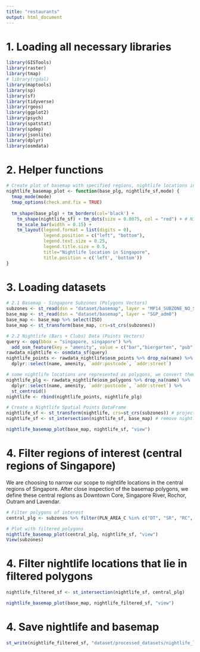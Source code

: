 ```yaml
---
title: "restaurants"
output: html_document
---
```


# 1. Loading all necessary libraries 
```r
library(GISTools)
library(raster)
library(tmap)
# library(rgdal) 
library(maptools) 
library(sp)
library(sf)
library(tidyverse)
library(rgeos)
library(ggplot2)
library(psych)
library(spatstat)
library(spdep)
library(jsonlite)
library(dplyr)
library(osmdata)
```

# 2. Helper functions
```r
# Create plot of basemap with specified regions, nightlife locations in sg and tmap mode
nightlife_basemap_plot <- function(base_plg, nightlife_sf,mode) {
  tmap_mode(mode)
  tmap_options(check.and.fix = TRUE)
  
  tm_shape(base_plg) + tm_borders(col='black') + 
    tm_shape(nightlife_sf) + tm_dots(size = 0.0075, col = "red") + # Nightlife locations
    tm_scale_bar(width = 0.15) +
    tm_layout(legend.format = list(digits = 0),
              legend.position = c("left", "bottom"),
              legend.text.size = 0.25, 
              legend.title.size = 0.5,
              title="Nightlife location in Singapore",
              title.position = c('left', 'bottom'))
}
```

# 3. Loading datasets
```r
# 2.1 Basemap - Singapore Subzones (Polygons Vectors)
subzones <- st_read(dsn = "dataset/basemap", layer = "MP14_SUBZONE_NO_SEA_PL")
base_map <- st_read(dsn = "dataset/basemap", layer = "SGP_adm0")
base_map <- base_map %>% select(ISO)
base_map <- st_transform(base_map, crs=st_crs(subzones))

# 2.2 Nightlife (Bars + Clubs) Data (Points Vectors)
query <- opq(bbox = "singapore, singapore") %>% 
  add_osm_feature(key = "amenity", value = c("bar","biergarten", "pub", "nightclub"))
rawdata_nightlife <- osmdata_sf(query)
nightlife_points <- rawdata_nightlife$osm_points %>% drop_na(name) %>%
  dplyr::select(name, amenity, `addr:postcode`, `addr:street`) 

# some nightlife locations are represented as polygons, we convert them to point features
nightlife_plg <- rawdata_nightlife$osm_polygons %>% drop_na(name) %>%
  dplyr::select(name, amenity, `addr:postcode`, `addr:street`) %>%
  st_centroid()
nightlife <- rbind(nightlife_points, nightlife_plg)

# Create a Nightlife Spatial Points DataFrame
nightlife_sf <- st_transform(nightlife, crs=st_crs(subzones)) # project to basemap's CRS
nightlife_sf <- st_intersection(nightlife_sf, base_map) # remove nightlife points that lie outside of basemap

nightlife_basemap_plot(base_map, nightlife_sf, "view")
```

# 4. Filter regions of interest (central regions of Singapore)
We are choosing to narrow our scope to nightlife locations in the central regions of Singapore. After close inspection of the basemap polygons, we define these central regions as Downtown Core, Singapore River, Rochor, Outram and Lavendar.
```r
# Filter polygons of interest
central_plg <- subzones %>% filter(PLN_AREA_C %in% c("DT", "SR", "RC", "OT") | SUBZONE_N %in% c("LAVENDER"))

# Plot with filtered polygons
nightlife_basemap_plot(central_plg, nightlife_sf, "view")
View(subzones)

```

# 4. Filter nightlife locations that lie in filtered polygons
```r
nightlife_filtered_sf <- st_intersection(nightlife_sf, central_plg)

nightlife_basemap_plot(base_map, nightlife_filtered_sf, "view")
```

# 4. Save nightlife and basemap
```r
st_write(nightlife_filtered_sf, "dataset/processed_datasets/nightlife_locations", driver = "ESRI Shapefile")
```